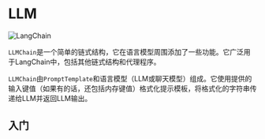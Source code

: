 # LLM

![LangChain](https://pica.zhimg.com/50/v2-56e8bbb52aa271012541c1fe1ceb11a2_r.gif 'LangChain中文网')

`LLMChain`是一个简单的链式结构，它在语言模型周围添加了一些功能。它广泛用于LangChain中，包括其他链式结构和代理程序。

`LLMChain`由`PromptTemplate`和语言模型（LLM或聊天模型）组成。它使用提供的输入键值（如果有的话，还包括内存键值）格式化提示模板，将格式化的字符串传递给LLM并返回LLM输出。

## 入门


<Example/>

